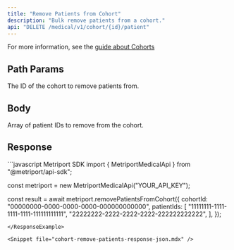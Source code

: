 ```yaml
---
title: "Remove Patients from Cohort"
description: "Bulk remove patients from a cohort."
api: "DELETE /medical/v1/cohort/{id}/patient"
---
```


For more information, see the [guide about Cohorts](/medical-api/handling-data/cohorts)

## Path Params

<ParamField path="id" type="string" required>
  The ID of the cohort to remove patients from.
</ParamField>

## Body

<ParamField body="patientIds" type="string[]" required>
  Array of patient IDs to remove from the cohort.
</ParamField>

## Response

<Snippet file="cohort-with-details-response-with-message.mdx" />

<ResponseExample>
```javascript Metriport SDK
import { MetriportMedicalApi } from "@metriport/api-sdk";

const metriport = new MetriportMedicalApi("YOUR_API_KEY");

const result = await metriport.removePatientsFromCohort({
  cohortId: "00000000-0000-0000-0000-000000000000",
  patientIds: [
      "11111111-1111-1111-1111-111111111111",
      "22222222-2222-2222-2222-222222222222",
  ],
});
```
</ResponseExample>

<Snippet file="cohort-remove-patients-response-json.mdx" />

